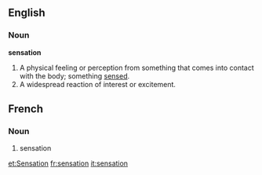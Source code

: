 ==English==

===Noun===
'''sensation'''
#A physical feeling or perception from something that comes into contact with the body; something [[sense]]d.
#A widespread reaction of interest or excitement.

==French==

===Noun===
#sensation

[[et:Sensation]]
[[fr:sensation]]
[[it:sensation]]